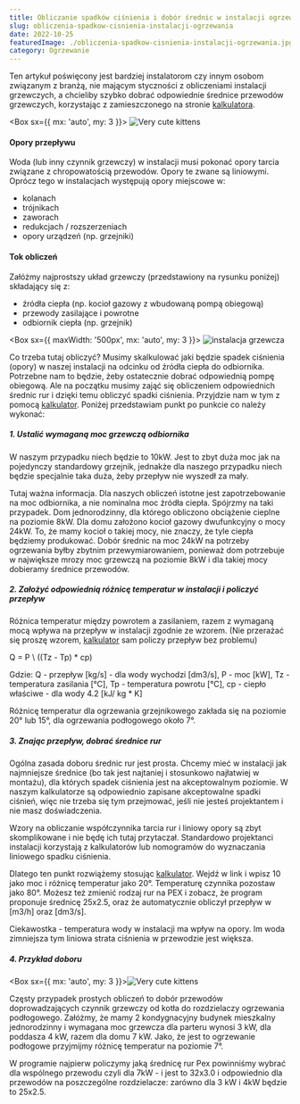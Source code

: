 ```yaml
---
title: Obliczanie spadków ciśnienia i dobór średnic w instalacji ogrzewania
slug: obliczenia-spadkow-cisnienia-instalacji-ogrzewania
date: 2022-10-25
featuredImage: ./obliczenia-spadkow-cisnienia-instalacji-ogrzewania.jpg
category: Ogrzewanie
---
```



Ten artykuł poświęcony jest bardziej instalatorom czy innym osobom związanym z branżą, nie mającym styczności
z obliczeniami instalacji grzewczych, a chcieliby szybko dobrać odpowiednie średnice przewodów grzewczych,
korzystając z zamieszczonego na stronie [kalkulatora](../ogrzewanie).

<Box sx={{ mx: 'auto', my: 3 }}>
  ![Very cute kittens](./obliczenia-spadkow-cisnienia-instalacji-ogrzewania.jpg)
</Box>

#### Opory przepływu

Woda (lub inny czynnik grzewczy) w instalacji musi pokonać opory tarcia związane z chropowatością przewodów. Opory te zwane są liniowymi. Oprócz tego w instalacjach występują opory miejscowe w:

- kolanach
- trójnikach
- zaworach
- redukcjach / rozszerzeniach
- opory urządzeń (np. grzejniki)

#### Tok obliczeń

Załóżmy najprostszy układ grzewczy (przedstawiony na rysunku poniżej) składający się z:

- źródła ciepła (np. kocioł gazowy z wbudowaną pompą obiegową)
- przewody zasilające i powrotne
- odbiornik ciepła (np. grzejnik)

<Box sx={{ maxWidth: '500px', mx: 'auto', my: 3 }}>
  ![instalacja grzewcza](./ogrzewanie-instalacja.jpg)
</Box>

Co trzeba tutaj obliczyć? Musimy skalkulować jaki będzie spadek ciśnienia (opory) w naszej instalacji na odcinku od źródła ciepła do odbiornika. Potrzebne nam to będzie, żeby ostatecznie dobrać odpowiednią pompę obiegową. Ale na początku musimy zająć się obliczeniem odpowiednich średnic rur i dzięki temu obliczyć spadki ciśnienia. Przyjdzie nam w tym z pomocą [kalkulator](../ogrzewanie). Poniżej przedstawiam punkt po punkcie co należy wykonać:

##### 1. Ustalić wymaganą moc grzewczą odbiornika

W naszym przypadku niech będzie to 10kW. Jest to zbyt duża moc jak na pojedynczy standardowy grzejnik, jednakże dla naszego przypadku niech będzie specjalnie taka duża, żeby przepływ nie wyszedł za mały.

Tutaj ważna informacja. Dla naszych obliczeń istotne jest zapotrzebowanie na moc odbiornika, a nie nominalna moc źródła ciepła.
Spójrzmy na taki przypadek. Dom jednorodzinny, dla którego obliczono obciążenie cieplne na poziomie 8kW. Dla domu założono kocioł gazowy dwufunkcyjny o mocy 24kW. To, że mamy kocioł o takiej mocy, nie znaczy, że tyle ciepła będziemy produkować. Dobór średnic na moc 24kW na potrzeby ogrzewania byłby zbytnim przewymiarowaniem, ponieważ dom potrzebuje w największe mrozy moc grzewczą na poziomie 8kW i dla takiej mocy dobieramy średnice przewodów.

##### 2. Założyć odpowiednią różnicę temperatur w instalacji i policzyć przepływ

Różnica temperatur między powrotem a zasilaniem, razem z wymaganą mocą wpływa na przepływ w instalacji zgodnie ze wzorem. (Nie przerażać się proszę wzorem, [kalkulator](../ogrzewanie) sam policzy przepływ bez problemu)

Q = P \ ((Tz - Tp) \* cp)

Gdzie: Q - przepływ [kg/s] - dla wody wychodzi [dm3/s], P - moc [kW], Tz - temperatura zasilania [°C], Tp - temperatura powrotu [°C], cp - ciepło właściwe - dla wody 4.2 [kJ/ kg * K]

Różnicę temperatur dla ogrzewania grzejnikowego zakłada się na poziomie 20° lub 15°, dla ogrzewania
podłogowego około 7°.

##### 3. Znając przepływ, dobrać średnice rur

Ogólna zasada doboru średnic rur jest prosta. Chcemy mieć w instalacji jak najmniejsze średnice (bo tak jest najtaniej i stosunkowo najłatwiej w montażu), dla których spadek ciśnienia jest na akceptowalnym poziomie.
W naszym kalkulatorze są odpowiednio zapisane akceptowalne spadki ciśnień, więc nie trzeba się tym przejmować, jeśli nie jesteś projektantem i nie masz doświadczenia.

Wzory na obliczanie współczynnika tarcia rur i liniowy opory są zbyt skomplikowane i nie będę ich tutaj przytaczał. Standardowo projektanci instalacji korzystają z kalkulatorów lub nomogramów do wyznaczania liniowego spadku ciśnienia.

Dlatego ten punkt rozwiążemy stosując [kalkulator](../ogrzewanie). Wejdź w link i wpisz 10 jako moc i różnicę temperatur jako 20°. Temperaturę czynnika pozostaw jako 80°.
Możesz też zmienić rodzaj rur na PEX i zobacz, że program proponuje średnicę 25x2.5, oraz że automatycznie obliczył przepływ w [m3/h] oraz [dm3/s].

Ciekawostka - temperatura wody w instalacji ma wpływ na opory. Im woda zimniejsza tym liniowa strata ciśnienia w przewodzie jest większa.

##### 4. Przykład doboru

<Box sx={{ mx: 'auto', my: 3 }}>![Very cute kittens](./ogrzewanie-podlogowe.jpg)</Box>

Częsty przypadek prostych obliczeń to dobór przewodów doprowadzających czynnik grzewczy od kotła do rozdzielaczy ogrzewania podłogowego. Załóżmy, że mamy 2 kondygnacyjny budynek mieszkalny jednorodzinny i wymagana moc grzewcza dla parteru wynosi 3 kW, dla poddasza 4 kW, razem dla domu 7 kW. Jako, że jest to ogrzewanie podłogowe przyjmijmy różnicę temperatur na poziomie 7°.

W programie najpierw policzymy jaką średnicę rur Pex powinniśmy wybrać dla wspólnego przewodu czyli dla 7kW - i jest to 32x3.0 i odpowiednio dla przewodów na poszczególne rozdzielacze: zarówno dla 3 kW i 4kW będzie to 25x2.5.
